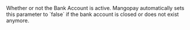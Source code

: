   
<ParamField body="Active" type="boolean" required>     
Whether or not the Bank Account is active.
Mangopay automatically sets this parameter to `false` if the bank account is closed or does not exist anymore.  
</ParamField>